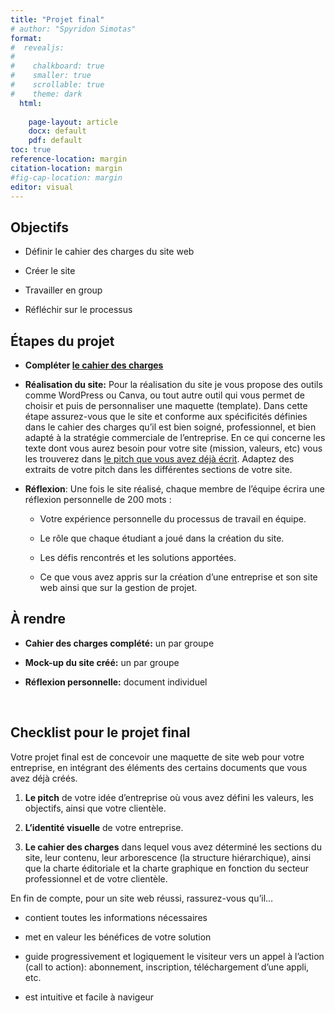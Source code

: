 ```yaml
---
title: "Projet final"
# author: "Spyridon Simotas"
format: 
#  revealjs: 
#    
#    chalkboard: true
#    smaller: true
#    scrollable: true
#    theme: dark
  html: 
    
    page-layout: article
    docx: default
    pdf: default
toc: true
reference-location: margin
citation-location: margin
#fig-cap-location: margin
editor: visual  
---
```


## Objectifs

-   Définir le cahier des charges du site web

-   Créer le site

-   Travailler en group

-   Réfléchir sur le processus

## Étapes du projet

-   **Compléter [le cahier des charges](https://canvas.its.virginia.edu/courses/104170/files/8116288)**

<!-- -->

-   **Réalisation du site:** Pour la réalisation du site je vous propose des outils comme WordPress ou Canva, ou tout autre outil qui vous permet de choisir et puis de personnaliser une maquette (template). Dans cette étape assurez-vous que le site et conforme aux spécificités définies dans le cahier des charges qu’il est bien soigné, professionnel, et bien adapté à la stratégie commerciale de l’entreprise. En ce qui concerne les texte dont vous aurez besoin pour votre site (mission, valeurs, etc) vous les trouverez dans [le pitch que vous avez déjà écrit](https://canvas.its.virginia.edu/courses/104170/assignments/476391). Adaptez des extraits de votre pitch dans les différentes sections de votre site.   

-   **Réflexion**: Une fois le site réalisé, chaque membre de l’équipe écrira une réflexion personnelle de 200 mots :

    -   Votre expérience personnelle du processus de travail en équipe.

    -   Le rôle que chaque étudiant a joué dans la création du site.

    -   Les défis rencontrés et les solutions apportées.

    -   Ce que vous avez appris sur la création d'une entreprise et son site web ainsi que sur la gestion de projet.

## À rendre

-   **Cahier des charges complété:** un par groupe

-   **Mock-up du site créé:** un par groupe

-   **Réflexion personnelle:** document individuel

 

## Checklist pour le projet final

Votre projet final est de concevoir une maquette de site web pour votre entreprise, en intégrant des éléments des certains documents que vous avez déjà créés.

1.  **Le pitch** de votre idée d’entreprise où vous avez défini les valeurs, les objectifs, ainsi que votre clientèle.

2.  **L’identité visuelle** de votre entreprise.

3.  **Le cahier des charges** dans lequel vous avez déterminé les sections du site, leur contenu, leur arborescence (la structure hiérarchique), ainsi que la charte éditoriale et la charte graphique en fonction du secteur professionnel et de votre clientèle.

En fin de compte, pour un site web réussi, rassurez-vous qu’il...

-   contient toutes les informations nécessaires

-   met en valeur les bénéfices de votre solution

-   guide progressivement et logiquement le visiteur vers un appel à l’action (call to action): abonnement, inscription, téléchargement d’une appli, etc.

-   est intuitive et facile à navigeur
